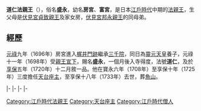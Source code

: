 {{Otheruses|subject=伏見宮貞致親王的王子道仁法親王|other=後伏見天皇的皇子道仁法親王|道仁法親王 (土御門天皇子)}}
{{東亞男性歷史人物
|名稱 =道仁法親王
|身份 =日本[[法親王|法親王]]
|國家 =[[日本|大和王朝]]
|時代 =[[江戶時代|江戶時代]]中期
|姓 =（無）
|名 =盛永
|別名 =房宮、富宮
|法號 =道仁
|院號 =悉智心院
|封爵 =[[法親王|法親王]]
|出生日期 =[[元祿|元祿]]二年七月二十九（{{Birth date|1689|9|12}}）
|逝世日期 =[[享保|享保]]十八年五月十九（{{Death date and age|1733|6|30|1677|1|31}}）
|父親 =[[伏見宮貞致親王|伏見宮貞致親王]]
|母親 =家女房
|養父 =[[靈元天皇|靈元天皇]]
|養母 =新大納言局（藤谷為條女）
|同胞兄弟 =[[美嚴院|美嚴院]]<br>[[伏見宮邦永親王|伏見宮邦永親王]]<br>[[英宮|英宮]]<br>[[圓猷|圓猷]]
|同胞姊妹 =[[理子女王|理子女王]]<br>[[致子女王|致子女王]]
|異母姊妹 =[[正宮_(伏見宮貞致親王)|正宮]]
}}
{{Japanese|japanese=道仁法親王|kana=どうじんほっしんのう|romaji=Dōjin Hō shin nō}}
'''道仁法親王'''（{{bd|1689年|9月12日|1733年|6月30日}}），俗名'''盛永'''，幼名'''房宮'''、'''富宮'''，是日本[[江戶時代|江戶時代]]中期的[[法親王|法親王]]，生父母是[[伏見宮貞致親王|伏見宮貞致親王]]及家女房，[[伏見宮邦永親王|伏見宮邦永親王]]的同母弟。

== 經歷 ==
[[元祿|元祿]]九年（1696年）房宮進入[[梶井門跡|梶井門跡]]繼承[[三千院|三千院]]，同日為[[靈元天皇|靈元天皇]]養子，元祿十一年（1698年）受[[親王宣下|親王宣下]]，賜名'''盛永'''，一個月後入寺得度，法號'''道仁'''，及於[[享保|享保]]五年（1720年）十二月敘一品。他在寶永六年（1708年）至享保十年（1725年）三度擔任[[天台座主|天台座主]]，至享保十八年（1733年）去世，葬[[魚山|魚山]]。

{{start box|width=auto}}
{{s-rel}}
|-
{{s-before|[[清宮_(靈元天皇子)|清宮]]}}
{{s-title|[[妙法院|妙法院]]門跡|第37世}}
{{s-after|[[叡仁法親王|叡仁法親王]]}}
|-
{{s-before|[[堯延法親王|堯延法親王]]}}
{{s-title|rows=3|[[天台座主|天台座主]]|第194世<br>1709年5月5日－1714年11月14日<br>第197世<br>1718年11月18日－1723年1月25日<br>第200世<br>1731年7月22日－1733年6月30日}}
{{s-after|[[尊祐法親王|尊祐法親王]]}}
|-
{{s-before|[[公寬法親王|公寬法親王]]}}
{{s-after|尊祐法親王}}
|-
{{s-before|公寬法親王}}
{{s-after|尊祐法親王}}
{{end box}}


[[Category:江戶時代法親王|Category:江戶時代法親王]]
[[Category:天台座主|Category:天台座主]]
[[Category:江戶時代僧人|Category:江戶時代僧人]]